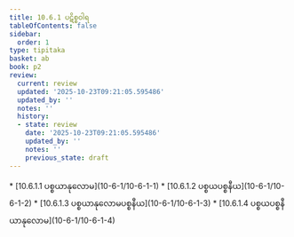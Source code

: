 ```yaml
---
title: 10.6.1 ပဋိစ္စဝါရ
tableOfContents: false
sidebar:
  order: 1
type: tipitaka
basket: ab
book: p2
review:
  current: review
  updated: '2025-10-23T09:21:05.595486'
  updated_by: ''
  notes: ''
  history:
  - state: review
    date: '2025-10-23T09:21:05.595486'
    updated_by: ''
    notes: ''
    previous_state: draft
---
```



<ReviewStatus review={frontmatter.review} showDetails={true} />

<HypothesisAnnotation frontmatter={frontmatter} />

<DynamicBreadcrumb />



<TableOfContents book="p2" section="10.6.1">
* [10.6.1.1 ပစ္စယာနုလောမ](10-6-1/10-6-1-1)
* [10.6.1.2 ပစ္စယပစ္စနီယ](10-6-1/10-6-1-2)
* [10.6.1.3 ပစ္စယာနုလောမပစ္စနီယ](10-6-1/10-6-1-3)
* [10.6.1.4 ပစ္စယပစ္စနီယာနုလောမ](10-6-1/10-6-1-4)
</TableOfContents>